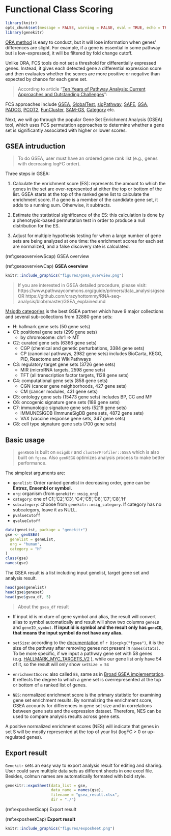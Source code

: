 # Functional Class Scoring {#functional-class-scoring-1}

```r
library(knitr)
opts_chunk$set(message = FALSE, warning = FALSE, eval = TRUE, echo = TRUE, cache = TRUE)
library(genekitr)
```

[ORA method](#ora-go-analysis) is easy to conduct, but it will lose information when genes' differences are slight. For example, if a gene is essential in some pathway but is low-expressed, it will be filtered by fold change cutoff.

Unlike ORA, FCS tools do not set a threshold for differentially expressed genes. Instead, it gives each detected gene a differential expression score and then evaluates whether the scores are more positive or negative than expected by chance for each gene set.

> According to article "[Ten Years of Pathway Analysis: Current Approaches and Outstanding Challenges](https://www.ncbi.nlm.nih.gov/pmc/articles/PMC3285573/)":

FCS approaches include [GSEA](https://www.gsea-msigdb.org/), [GlobalTest](https://www.ncbi.nlm.nih.gov/pmc/articles/PMC2712740/), [sigPathway](https://pubmed.ncbi.nlm.nih.gov/16174746), [SAFE](https://pubmed.ncbi.nlm.nih.gov/15647293), [GSA](https://scholar.google.com/scholar_lookup?journal=Ann+Appl+Stat&title=On+testing+the+significance+of+sets+of+genes&author=B+Efron&author=R+Tibshirani&volume=1&publication_year=2007&pages=107-129&), [PADOG](https://pubmed.ncbi.nlm.nih.gov/22713124), [PCOT2](https://pubmed.ncbi.nlm.nih.gov/16877751), [FunCluster](https://pubmed.ncbi.nlm.nih.gov/17007070), [SAM-GS](https://pubmed.ncbi.nlm.nih.gov/17612399), [Category](https://pubmed.ncbi.nlm.nih.gov/17127676) etc.

Next, we will go through the popular Gene Set Enrichment Analysis (GSEA) tool, which uses FCS permutation approaches to determine whether a gene set is significantly associated with higher or lower scores.

## GSEA intruduction {#gsea-introduction}

> To do GSEA, user must have an ordered gene rank list (e.g., genes with decreasing logFC order).

Three steps in GSEA:

1. Calculate the enrichment score (ES): represents the amount to which the genes in the set are over-represented at either the top or bottom of the list. GSEA starts at the top of the ranked gene list to calculate the enrichment score. If a gene is a member of the candidate gene set, it adds to a running sum. Otherwise, it subtracts.

2. Estimate the statistical significance of the ES: this calculation is done by a phenotypic-based permutation test in order to produce a null distribution for the ES.

3. Adjust for multiple hypothesis testing for when a large number of gene sets are being analyzed at one time: the enrichment scores for each set are normalized, and a false discovery rate is calculated.

(ref:gseaoverviewScap) GSEA overview

(ref:gseaoverviewCap) **GSEA overview**

```r
knitr::include_graphics("figures/gsea_overview.png")
```

> If you are interested in GSEA detailed procedure, please visit: https://www.pathwaycommons.org/guide/primers/data_analysis/gsea OR https://github.com/crazyhottommy/RNA-seq-analysis/blob/master/GSEA_explained.md

[Msigdb categories](http://www.gsea-msigdb.org/gsea/msigdb/collections.jsp) is the best GSEA partner which have 9 major collections and several sub-collections from 32880 gene sets: 

+ H: hallmark gene sets (50 gene sets)
+ C1: positional gene sets (299 gene sets)
  - by chromosome: chr1 => MT
+ C2: curated gene sets (6366 gene sets)
  - CGP (chemical and genetic perturbations, 3384 gene sets)
  - CP (canonical pathways, 2982 gene sets) includes BioCarta, KEGG, PID, Reactome and WikiPathways
+ C3: regulatory target gene sets (3726 gene sets)
  - MIR (microRNA targets, 2598 gene sets)
  - TFT (all transcription factor targets, 1128 gene sets)
+ C4: computational gene sets (858 gene sets)
  - CGN (cancer gene neighborhoods, 427 gene sets)
  - CM (cancer modules, 431 gene sets)
+ C5: ontology gene sets (15473 gene sets) includes BP, CC and MF
+ C6: oncogenic signature gene sets (189 gene sets)
+ C7: immunologic signature gene sets (5219 gene sets)
  - IMMUNESIGDB (ImmuneSigDB gene sets, 4872 gene sets)
  - VAX (vaccine response gene sets, 347 gene sets)
+ C8: cell type signature gene sets (700 gene sets)


## Basic usage {#gsea-basic-usage}

> `genKEGG` is built on `msigdbr` and `clusterProfiler::GSEA` which is also built on `fgsea`. Also `genKEGG` optimizes analysis process to make better performance. 

The simplest arguments are: 

- `genelist`: Order ranked genelist in decreasing order, gene can be **Entrez, Ensembl or symbol.**
- `org`: organism (from `genekitr::msig_org`)
- `category`: one of C1','C2','C3', 'C4','C5','C6','C7','C8','H'
- `subcategory`: choose from `genekitr::msig_category`. If category has no subcategory, leave it as NULL.
- `pvalueCutoff`
- `qvalueCutoff`

```r
data(geneList, package = "genekitr")
gse <- genGSEA(
  genelist = geneList,
  org = "human",
  category = "H"
)
class(gse)
names(gse)
```

The GSEA result is a list including input genelist, target gene set and analysis result.

```r
head(gse$genelist)
head(gse$geneset)
head(gse$gsea_df, 5)
```

> About the `gsea_df` result

- If input id is mixture of gene symbol and alias, the result will convert alias to symbol automatically and result will show two columns `geneID` and `geneID_symbol`. **If input id is symbol and the result only has `geneID`, that means the input symbol do not have any alias.** 

- `setSize`: according to the [documentation](https://rdrr.io/github/ctlab/fgsea/man/fgseaLabel.html) of `r Biocpkg("fgsea")`, it is the size of the pathway after removing genes not present in `names(stats)`. To be more specific, if we input a pathway gene set with 58 genes (e.g. [HALLMARK_MYC_TARGETS_V2](https://www.gsea-msigdb.org/gsea/msigdb/cards/HALLMARK_MYC_TARGETS_V2.html) ), while our gene list only have 54 of it, so the result will only show `setSize = 54` 

- `enrichmentScore`: also called `ES`, same as in [Broad GSEA implementation](https://www.gsea-msigdb.org/gsea/doc/GSEAUserGuideFrame.html?Interpreting_GSEA). It reflects the degree to which a gene set is overrepresented at the top or bottom of a ranked list of genes. 

- `NES`: normalized enrichment score is the primary statistic for examining gene set enrichment results. By normalizing the enrichment score, GSEA accounts for differences in gene set size and in correlations between gene sets and the expression dataset. Therefore, NES can be used to compare analysis results across gene sets.

A positive normalized enrichment scores (NES) will indicate that genes in set S will be mostly represented at the top of your list (logFC > 0 or up-regulated genes). 

## Export result

`Genekitr` sets an easy way to export analysis result for editing and sharing. User could save multiple data sets as different sheets in one excel file. Besides, colmun names are automatically formated with bold style.

```r
genekitr::expoSheet(data_list = gse,
                    data_name = names(gse),
                    filename = "gsea_result.xlsx",
                    dir = "./")
```

(ref:exposheetScap) Export result

(ref:exposheetCap) **Export result**

```r
knitr::include_graphics("figures/exposheet.png")
```

